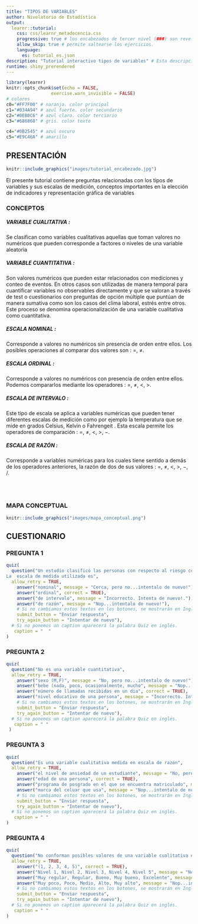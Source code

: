 ---
title: "TIPOS DE VARIABLES"
author: Nivelatorio de Estadística
output: 
  learnr::tutorial:
    css: css/learnr_metadocencia.css
    progressive: true # los encabezados de tercer nivel (###) son revelados progresivamente
    allow_skip: true # permite saltearse los ejercicios. 
    language:
      es: tutorial_es.json
description: "Tutorial interactivo tipos de variables" # Esta descripción se ve en el panel Tutorial de RStudio 
runtime: shiny_prerendered
---

```{r setup, include=FALSE}
library(learnr)
knitr::opts_chunk$set(echo = FALSE,
                 exercise.warn_invisible = FALSE)
# colores
c0="#FF7F00" # naranja. color principal
c1="#034A94" # azul fuerte. color secundario
c2="#0EB0C6" # azul claro. color terciario  
c3="#686868" # gris. color texto  

c4="#0B2545" # azul oscuro  
c5="#E9C46A" # amarillo

```

## **PRESENTACIÓN**

```{r, echo=FALSE, out.width="100%", fig.align = "center"}
knitr::include_graphics("images/tutorial_encabezado.jpg")
```

El presente tutorial contiene preguntas relacionadas con los tipos de variables y sus escalas de medición, conceptos importantes en la elección de indicadores y representación gráfica de variables

### **CONCEPTOS**

##### **VARIABLE CUALITATIVA** : 

Se clasifican como variables cualitativas aquellas que toman valores no numéricos que pueden corresponde a factores o niveles de una variable aleatoria 


#####  **VARIABLE CUANTITATIVA** : 

Son valores numéricos que pueden estar relacionados con mediciones y conteo de eventos. En otros casos son utilizadas de manera temporal para cuantificar variables no observables directamente y que se valoran a través de test o cuestionarios con preguntas de opción múltiple que puntúan de manera sumativa como son los casos del clima laboral, estrés entre otros. Este proceso se denomina operacionalización de una variable cualitativa como cuantitativa.



#####  **ESCALA NOMINAL** : 

Corresponde a valores no numéricos sin presencia de orden entre ellos. Los posibles operaciones al comparar dos valores son : $=$, $\neq$. 



#####  **ESCALA ORDINAL** : 

Corresponde a valores no numéricos con presencia de orden entre ellos. Podemos compararlos mediante los operadores : $=$, $\neq$, $<$, $>$. 



#####  **ESCALA DE INTERVALO** : 

Este tipo de escala se aplica a variables numéricas que pueden tener diferentes escalas de medición como por ejemplo la temperatura que se mide en grados Celsius, Kelvin o Fahrengeit . Esta escala permite los operadores de comparación : $=$, $\neq$, $<$, $>$, $-$.



#####  **ESCALA DE RAZÓN** : 

Corresponde a variables numéricas para los cuales tiene sentido a demás de los operadores anteriores, la razón de dos de sus valores : $=$, $\neq$, $<$, $>$, $-$, $/$.

</br></br>

### **MAPA CONCEPTUAL** 


```{r, echo=FALSE, , out.width="80%", fig.align = "center"}
knitr::include_graphics("images/mapa_conceptual.png")  

```



## **CUESTIONARIO**

### PREGUNTA 1

```{r quiz_1}
quiz(
  question("Un estudio clasificó las personas con respecto al riesgo como: adversos al riesgo, neutral al riesgo y amantes al riesgo.
La  escala de medida utilizada es", 
  allow_retry = TRUE,
    answer("nominal", message = "Cerca, pero no...intentalo de nuevo!"),
    answer("ordinal", correct = TRUE),
    answer("de intervalo", message = "Incorrecto. Intenta de nuevo!."),
    answer("de razón", message = "Nop...intentalo de nuevo!"),
    # Si no cambiamos estos textos en los botones, se mostrarán en Inglés  
    submit_button = "Enviar respuesta",
    try_again_button = "Intentar de nuevo"),
  # Si no ponemos un caption aparecerá la palabra Quiz en inglés.
   caption = "  "
)
```



### PREGUNTA 2

```{r quiz_2}
quiz( 
  question("No es una variable cuantitativa", 
  allow_retry = TRUE,
    answer("sexo (M,F)", message = "No, pero no...intentalo de nuevo!"),
    answer("bebe (nada, poco, ocasionalmente, mucho", message = "Nop...intentalo de nuevo!"),
    answer("número de llamadas recibidas en un dia", correct = TRUE),
    answer("nivel educativo de una persona", message = "Incorrecto. Intenta de nuevo!."),
    # Si no cambiamos estos textos en los botones, se mostrarán en Inglés  
    submit_button = "Enviar respuesta",
    try_again_button = "Intentar de nuevo"),
  # Si no ponemos un caption aparecerá la palabra Quiz en inglés.
   caption = " "
 )
```



### PREGUNTA 3

```{r quiz_3}
quiz(  
  question("Es una variable cualitativa medida en escala de razón", 
  allow_retry = TRUE,
    answer("el nivel de ansiedad de un estudiante", message = "No, pero no...intentalo de nuevo!"),
    answer("edad de una persona", correct = TRUE),
    answer("programa de posgrado en el que se encuentra matriculado", message = "Incorrecto. Intenta de nuevo!."),
    answer("marca del celuar que usa", message = "Nop...intentalo de nuevo!"),
    # Si no cambiamos estos textos en los botones, se mostrarán en Inglés  
    submit_button = "Enviar respuesta",
    try_again_button = "Intentar de nuevo"),
  # Si no ponemos un caption aparecerá la palabra Quiz en inglés.
   caption = " "
)
```



### PREGUNTA 4

```{r quiz_4}
quiz(  
  question("No conforman posibles valores de una variable cualitativa en escala ordinal", 
  allow_retry = TRUE,
    answer("(1, 2, 3, 4, 5)", correct = TRUE), 
    answer("Nivel 1, Nivel 2, Nivel 3, Nivel 4, Nivel 5", message = "No, pero no...intentalo de nuevo!"),
    answer("Muy regular, Regular, Bueno, Muy bueno, Excelente", message = "Incorrecto. Intenta de nuevo!."),
    answer("Muy poco, Poco, Medio, Alto, Muy alto", message = "Nop...intentalo de nuevo!"),
    # Si no cambiamos estos textos en los botones, se mostrarán en Inglés  
    submit_button = "Enviar respuesta",
    try_again_button = "Intentar de nuevo"),
  # Si no ponemos un caption aparecerá la palabra Quiz en inglés.
   caption = " "
)
```


